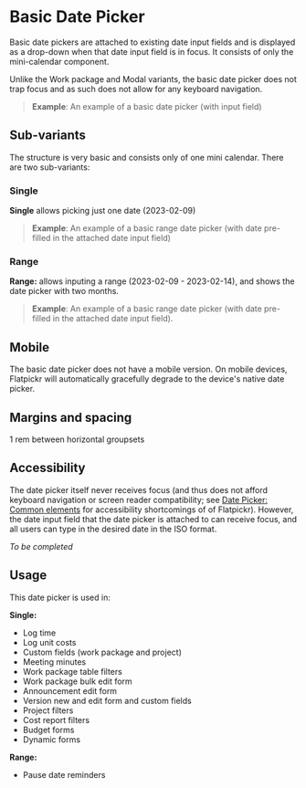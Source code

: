 
<Meta title="Patterns/Date Picker (2): Basic" />

# Basic Date Picker 

Basic date pickers are attached to existing date input fields and is displayed as a drop-down when that date input field is in focus. It consists of only the mini-calendar component.

Unlike the Work package and Modal variants, the basic date picker does not trap focus and as such does not allow for any keyboard navigation.

> **Example**: An example of a basic date picker (with input field)

## Sub-variants

The structure is very basic and consists only of one mini calendar. There are two sub-variants:

### Single

**Single** allows picking just one date (2023-02-09)

> **Example**: An example of a basic range date picker (with date pre-filled in the attached date input field)

### Range

**Range:** allows inputing a range (2023-02-09 - 2023-02-14), and shows the date picker with two months.

> **Example**: An example of a basic range date picker (with date pre-filled in the attached date input field).

## Mobile

The basic date picker does not have a mobile version. On mobile devices, Flatpickr will automatically gracefully degrade to the device's native date picker.

## Margins and spacing

1 rem between horizontal groupsets


## Accessibility

The date picker itself never receives focus (and thus does not afford keyboard navigation or screen reader compatibility; see [Date Picker: Common elements](#) for accessibility shortcomings of of Flatpickr). However, the date input field that the date picker is attached to can receive focus, and all users can type in the desired date in the ISO format. 

_To be completed_ 

## Usage

This date picker is used in:

**Single:**

- Log time
- Log unit costs
- Custom fields (work package and project)
- Meeting minutes
- Work package table filters
- Work package bulk edit form
- Announcement edit form
- Version new and edit form and custom fields
- Project filters
- Cost report filters
- Budget forms
- Dynamic forms

**Range:**

- Pause date reminders
